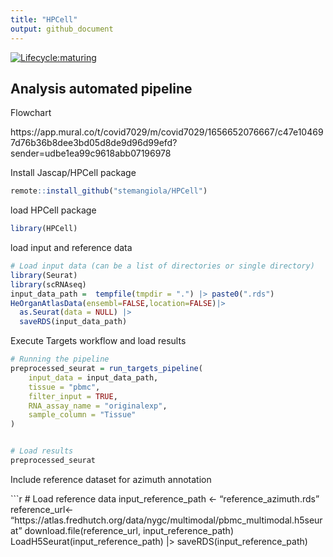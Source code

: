 ```yaml
---
title: "HPCell"
output: github_document
---
```


<!-- badges: start -->
[![Lifecycle:maturing](https://img.shields.io/badge/lifecycle-maturing-blue.svg)](https://www.tidyverse.org/lifecycle/#maturing)
<!-- badges: end -->

## Analysis automated pipeline

Flowchart

https://app.mural.co/t/covid7029/m/covid7029/1656652076667/c47e104697d76b36b8dee3bd05d8de9d96d99efd?sender=udbe1ea99c9618abb07196978


Install Jascap/HPCell package

```r

remote::install_github("stemangiola/HPCell")

```

load HPCell package

```r
library(HPCell)
```

load input and reference data

```r
# Load input data (can be a list of directories or single directory)
library(Seurat)
library(scRNAseq)
input_data_path =  tempfile(tmpdir = ".") |> paste0(".rds")
HeOrganAtlasData(ensembl=FALSE,location=FALSE)|>
  as.Seurat(data = NULL) |>
  saveRDS(input_data_path)
```

Execute Targets workflow and load results

```r
# Running the pipeline
preprocessed_seurat = run_targets_pipeline(
    input_data = input_data_path,
    tissue = "pbmc",
    filter_input = TRUE, 
    RNA_assay_name = "originalexp", 
    sample_column = "Tissue"
) 


# Load results
preprocessed_seurat

```

Include reference dataset for azimuth annotation

```r
# Load reference data
input_reference_path <- "reference_azimuth.rds"
reference_url<- "https://atlas.fredhutch.org/data/nygc/multimodal/pbmc_multimodal.h5seurat"
download.file(reference_url, input_reference_path)
LoadH5Seurat(input_reference_path) |> saveRDS(input_reference_path)
